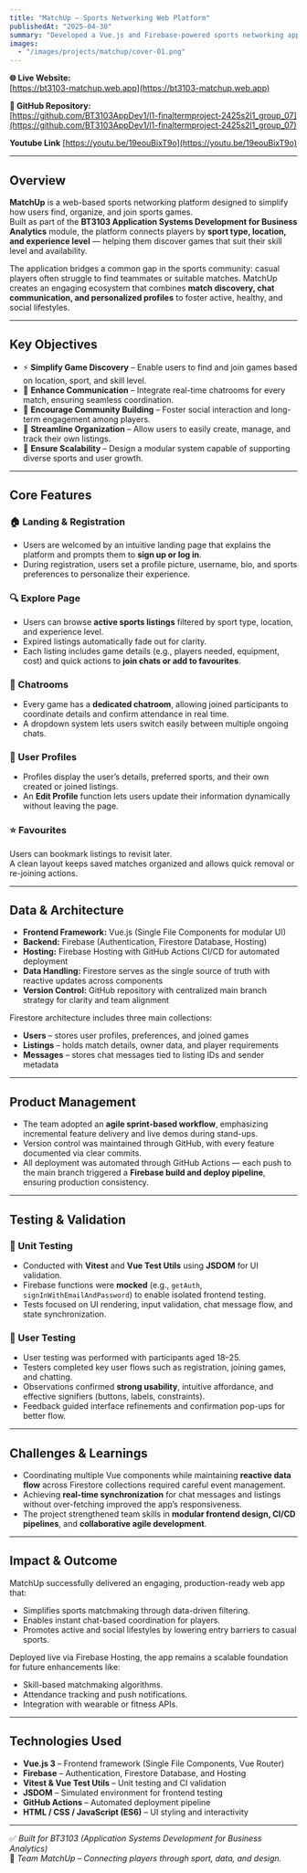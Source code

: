 ```yaml
---
title: "MatchUp – Sports Networking Web Platform"
publishedAt: "2025-04-30"
summary: "Developed a Vue.js and Firebase-powered sports networking app that connects users to organize, join, and chat about local sports games seamlessly."
images:
  - "/images/projects/matchup/cover-01.png"
---
```


**🌐 Live Website:**  
[https://bt3103-matchup.web.app](https://bt3103-matchup.web.app)

**📂 GitHub Repository:**  
[https://github.com/BT3103AppDev1/l1-finaltermproject-2425s2l1_group_07](https://github.com/BT3103AppDev1/l1-finaltermproject-2425s2l1_group_07)

**Youtube Link**
[https://youtu.be/19eouBixT9o](https://youtu.be/19eouBixT9o)

---
## Overview

**MatchUp** is a web-based sports networking platform designed to simplify how users find, organize, and join sports games.  
Built as part of the **BT3103 Application Systems Development for Business Analytics** module, the platform connects players by **sport type, location, and experience level** — helping them discover games that suit their skill level and availability.

The application bridges a common gap in the sports community: casual players often struggle to find teammates or suitable matches. MatchUp creates an engaging ecosystem that combines **match discovery, chat communication, and personalized profiles** to foster active, healthy, and social lifestyles.

---

## Key Objectives

- ⚡ **Simplify Game Discovery** – Enable users to find and join games based on location, sport, and skill level.  
- 💬 **Enhance Communication** – Integrate real-time chatrooms for every match, ensuring seamless coordination.  
- 🧭 **Encourage Community Building** – Foster social interaction and long-term engagement among players.  
- 📱 **Streamline Organization** – Allow users to easily create, manage, and track their own listings.  
- 🧩 **Ensure Scalability** – Design a modular system capable of supporting diverse sports and user growth.

---

## Core Features

### 🏠 Landing & Registration
- Users are welcomed by an intuitive landing page that explains the platform and prompts them to **sign up or log in**.  
- During registration, users set a profile picture, username, bio, and sports preferences to personalize their experience.

### 🔍 Explore Page
- Users can browse **active sports listings** filtered by sport type, location, and experience level.  
- Expired listings automatically fade out for clarity.  
- Each listing includes game details (e.g., players needed, equipment, cost) and quick actions to **join chats or add to favourites**.

### 💬 Chatrooms
- Every game has a **dedicated chatroom**, allowing joined participants to coordinate details and confirm attendance in real time.  
- A dropdown system lets users switch easily between multiple ongoing chats.

### 👤 User Profiles
- Profiles display the user’s details, preferred sports, and their own created or joined listings.  
- An **Edit Profile** function lets users update their information dynamically without leaving the page.

### ⭐ Favourites
Users can bookmark listings to revisit later.  
A clean layout keeps saved matches organized and allows quick removal or re-joining actions.

---

## Data & Architecture

- **Frontend Framework:** Vue.js (Single File Components for modular UI)  
- **Backend:** Firebase (Authentication, Firestore Database, Hosting)  
- **Hosting:** Firebase Hosting with GitHub Actions CI/CD for automated deployment  
- **Data Handling:** Firestore serves as the single source of truth with reactive updates across components  
- **Version Control:** GitHub repository with centralized main branch strategy for clarity and team alignment  

Firestore architecture includes three main collections:
- **Users** – stores user profiles, preferences, and joined games  
- **Listings** – holds match details, owner data, and player requirements  
- **Messages** – stores chat messages tied to listing IDs and sender metadata  

---

## Product Management

- The team adopted an **agile sprint-based workflow**, emphasizing incremental feature delivery and live demos during stand-ups.  
- Version control was maintained through GitHub, with every feature documented via clear commits.  
- All deployment was automated through GitHub Actions — each push to the main branch triggered a **Firebase build and deploy pipeline**, ensuring production consistency.

---

## Testing & Validation

### 🧪 Unit Testing
- Conducted with **Vitest** and **Vue Test Utils** using **JSDOM** for UI validation.  
- Firebase functions were **mocked** (e.g., `getAuth`, `signInWithEmailAndPassword`) to enable isolated frontend testing.  
- Tests focused on UI rendering, input validation, chat message flow, and state synchronization.

### 👥 User Testing
- User testing was performed with participants aged 18–25.  
- Testers completed key user flows such as registration, joining games, and chatting.  
- Observations confirmed **strong usability**, intuitive affordance, and effective signifiers (buttons, labels, constraints).  
- Feedback guided interface refinements and confirmation pop-ups for better flow.

---

## Challenges & Learnings

- Coordinating multiple Vue components while maintaining **reactive data flow** across Firestore collections required careful event management.  
- Achieving **real-time synchronization** for chat messages and listings without over-fetching improved the app’s responsiveness.  
- The project strengthened team skills in **modular frontend design, CI/CD pipelines**, and **collaborative agile development**.

---

## Impact & Outcome

MatchUp successfully delivered an engaging, production-ready web app that:
- Simplifies sports matchmaking through data-driven filtering.  
- Enables instant chat-based coordination for players.  
- Promotes active and social lifestyles by lowering entry barriers to casual sports.

Deployed live via Firebase Hosting, the app remains a scalable foundation for future enhancements like:
- Skill-based matchmaking algorithms.  
- Attendance tracking and push notifications.  
- Integration with wearable or fitness APIs.

---

## Technologies Used

- **Vue.js 3** – Frontend framework (Single File Components, Vue Router)
- **Firebase** – Authentication, Firestore Database, and Hosting
- **Vitest & Vue Test Utils** – Unit testing and CI validation
- **JSDOM** – Simulated environment for frontend testing
- **GitHub Actions** – Automated deployment pipeline
- **HTML / CSS / JavaScript (ES6)** – UI styling and interactivity


---

✅ *Built for BT3103 (Application Systems Development for Business Analytics)*  
👟 *Team MatchUp – Connecting players through sport, data, and design.*
